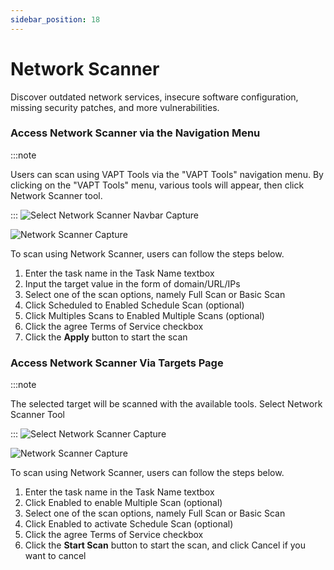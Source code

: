 ```yaml
---
sidebar_position: 18
---
```


# Network Scanner
Discover outdated network services, insecure software configuration, missing security patches, and more vulnerabilities.

### Access Network Scanner via the Navigation Menu
:::note

Users can scan using VAPT Tools via the "VAPT Tools" navigation menu. By clicking on the "VAPT Tools" menu, various tools will appear, then click Network Scanner tool.

:::
![Select Network Scanner Navbar Capture](/img/capture/vapt_navbar/Select-network-scanner-navbar.png)

![Network Scanner Capture](/img/capture/vapt_navbar/network-scanner.png)

To scan using Network Scanner, users can follow the steps below.
1. Enter the task name in the Task Name textbox 
2. Input the target value in the form of domain/URL/IPs 
3. Select one of the scan options, namely Full Scan or Basic Scan 
4. Click Scheduled to Enabled Schedule Scan (optional)
5. Click Multiples Scans to Enabled Multiple Scans (optional)
6. Click the agree Terms of Service checkbox 
7. Click the **Apply** button to start the scan

### Access Network Scanner Via Targets Page
:::note

The selected target will be scanned with the available tools. Select Network Scanner Tool

:::
![Select Network Scanner Capture](/img/capture/vapt_target/Select-network-scanner.png)

![Network Scanner Capture](/img/capture/vapt_target/network-scanner.png)

To scan using Network Scanner, users can follow the steps below.
1. Enter the task name in the Task Name textbox 
2. Click Enabled to enable Multiple Scan (optional)
3. Select one of the scan options, namely Full Scan or Basic Scan 
4. Click Enabled to activate Schedule Scan (optional)
5. Click the agree Terms of Service checkbox 
6. Click the **Start Scan** button to start the scan, and click Cancel if you want to cancel
